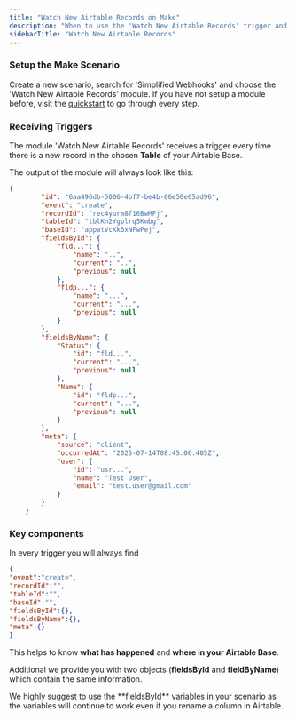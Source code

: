 ```yaml
---
title: "Watch New Airtable Records on Make"
description: "When to use the 'Watch New Airtable Records' trigger and what to expect."
sidebarTitle: "Watch New Airtable Records"
---
```


### Setup the Make Scenario

Create a new scenario, search for 'Simplified Webhooks' and choose the 'Watch New Airtable Records' module. If you have not setup a module before, visit the [quickstart](https://docs.simplified-webhooks.com/quickstart) to go through every step.

### Receiving Triggers

The module 'Watch New Airtable Records' receives a trigger every time there is a new record in the chosen **Table** of your Airtable Base.

The output of the module will always look like this:

```json expandable
{
        "id": "6aa496db-5006-4bf7-be4b-06e50e65ad96",
        "event": "create",
        "recordId": "rec4yurm8f16BwMFj",
        "tableId": "tblKn2Ygplrq5Kmbg",
        "baseId": "appatVcKk6xNFwPej",
        "fieldsById": {
            "fld...": {
                "name": "..",
                "current": "..",
                "previous": null
            },
            "fldp...": {
                "name": "...",
                "current": "...",
                "previous": null
            }
        },
        "fieldsByName": {
            "Status": {
                "id": "fld...",
                "current": "...",
                "previous": null
            },
            "Name": {
                "id": "fldp...",
                "current": "...",
                "previous": null
            }
        },
        "meta": {
            "source": "client",
            "occurredAt": "2025-07-14T08:45:06.405Z",
            "user": {
                "id": "usr...",
                "name": "Test User",
                "email": "test.user@gmail.com"
            }
        }
    }
```

### Key components

In every trigger you will always find

```json
{
"event":"create",
"recordId":"",
"tableId":"",
"baseId":"",
"fieldsById":{},
"fieldsByName":{},
"meta":{}
}
```

This helps to know **what has happened** and **where in your Airtable Base**.

Additional we provide you with two objects (**fieldsById** and **fieldByName**) which contain the same information.

<Note>
  We highly suggest to use the **fieldsById** variables in your scenario as the variables will continue to work even if you rename a column in Airtable.
</Note>